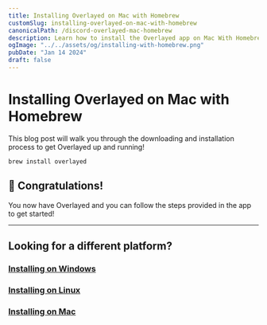 ```yaml
---
title: Installing Overlayed on Mac with Homebrew
customSlug: installing-overlayed-on-mac-with-homebrew
canonicalPath: /discord-overlayed-mac-homebrew
description: Learn how to install the Overlayed app on Mac With Homebrew
ogImage: "../../assets/og/installing-with-homebrew.png"
pubDate: "Jan 14 2024"
draft: false
---
```



# Installing Overlayed on Mac with Homebrew

This blog post will walk you through the downloading and installation process to get Overlayed up and running!

```
brew install overlayed
```

## 🥳 Congratulations!

You now have Overlayed and you can follow the steps provided in the app to get started!

--- 
## Looking for a different platform?
### [Installing on Windows](/blog/installing-overlayed-on-windows)
### [Installing on Linux](/blog/installing-overlayed-on-linux)
### [Installing on Mac](/blog/installing-overlayed-on-mac)
